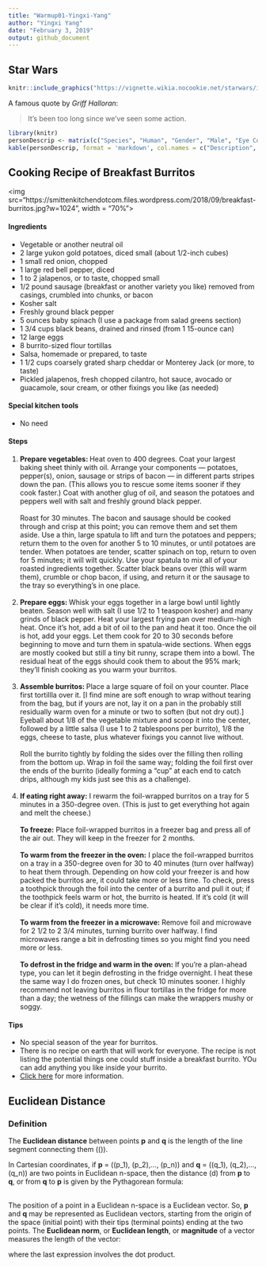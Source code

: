 ```yaml
---
title: "Warmup01-Yingxi-Yang"
author: "Yingxi Yang"
date: "February 3, 2019"
output: github_document
---
```

## Star Wars

```r
knitr::include_graphics("https://vignette.wikia.nocookie.net/starwars/images/6/64/SWResistance-GriffHalloran.jpg/revision/latest?cb=20180914204636")
```

A famous quote by *Griff Halloran*:

>It's been too long since we've seen some action.

```r
library(knitr)
personDescrip <- matrix(c("Species", "Human", "Gender", "Male", "Eye Color", "Gray", "Skin Color", "Light"), ncol = 2, byrow = T)
kable(personDescrip, format = 'markdown', col.names = c("Description", "Value"), align = 'l')
```
## Cooking Recipe of Breakfast Burritos
<img src="https://smittenkitchendotcom.files.wordpress.com/2018/09/breakfast-burritos.jpg?w=1024", width = "70%">

#### Ingredients
* Vegetable or another neutral oil
* 2 large yukon gold potatoes, diced small (about 1/2-inch cubes)
* 1 small red onion, chopped
* 1 large red bell pepper, diced
* 1 to 2 jalapenos, or to taste, chopped small
* 1/2 pound sausage (breakfast or another variety you like) removed from casings, crumbled into chunks, or bacon
* Kosher salt
* Freshly ground black pepper
* 5 ounces baby spinach (I use a package from salad greens section)
* 1 3/4 cups black beans, drained and rinsed (from 1 15-ounce can)
* 12 large eggs
* 8 burrito-sized flour tortillas
* Salsa, homemade or prepared, to taste
* 1 1/2 cups coarsely grated sharp cheddar or Monterey Jack (or more, to taste)
* Pickled jalapenos, fresh chopped cilantro, hot sauce, avocado or guacamole, sour cream, or other fixings you like (as needed)

#### Special kitchen tools
* No need

#### Steps
1. **Prepare vegetables: **Heat oven to 400 degrees. Coat your largest baking sheet thinly with oil. Arrange your components — potatoes, pepper(s), onion, sausage or strips of bacon — in different parts stripes down the pan. (This allows you to rescue some items sooner if they cook faster.) Coat with another glug of oil, and season the potatoes and peppers well with salt and freshly ground black pepper.\
    \
    Roast for 30 minutes. The bacon and sausage should be cooked through and crisp at this point; you can remove them and set them aside. Use a thin, large spatula to lift and turn the potatoes and peppers; return them to the oven for another 5 to 10 minutes, or until potatoes are tender. When potatoes are tender, scatter spinach on top, return to oven for 5 minutes; it will wilt quickly. Use your spatula to mix all of your roasted ingredients together. Scatter black beans over (this will warm them), crumble or chop bacon, if using, and return it or the sausage to the tray so everything’s in one place.\
    \
2. **Prepare eggs: **Whisk your eggs together in a large bowl until lightly beaten. Season well with salt (I use 1/2 to 1 teaspoon kosher) and many grinds of black pepper. Heat your largest frying pan over medium-high heat. Once it’s hot, add a bit of oil to the pan and heat it too. Once the oil is hot, add your eggs. Let them cook for 20 to 30 seconds before beginning to move and turn them in spatula-wide sections. When eggs are mostly cooked but still a tiny bit runny, scrape them into a bowl. The residual heat of the eggs should cook them to about the 95% mark; they’ll finish cooking as you warm your burritos.\
    \
3. **Assemble burritos: **Place a large square of foil on your counter. Place first tortillla over it. [I find mine are soft enough to wrap without tearing from the bag, but if yours are not, lay it on a pan in the probably still residually warm oven for a minute or two to soften (but not dry out).] Eyeball about 1/8 of the vegetable mixture and scoop it into the center, followed by a little salsa (I use 1 to 2 tablespoons per burrito), 1/8 the eggs, cheese to taste, plus whatever fixings you cannot live without.\
    \
Roll the burrito tightly by folding the sides over the filling then rolling from the bottom up. Wrap in foil the same way; folding the foil first over the ends of the burrito (ideally forming a “cup” at each end to catch drips, although my kids just see this as a challenge).\
    \
4. **If eating right away:** I rewarm the foil-wrapped burritos on a tray for 5 minutes in a 350-degree oven. (This is just to get everything hot again and melt the cheese.)\
    \
    **To freeze:** Place foil-wrapped burritos in a freezer bag and press all of the air out. They will keep in the freezer for 2 months.\
    \
    **To warm from the freezer in the oven:** I place the foil-wrapped burritos on a tray in a 350-degree oven for 30 to 40 minutes (turn over halfway) to heat them through. Depending on how cold your freezer is and how packed the burritos are, it could take more or less time. To check, press a toothpick through the foil into the center of a burrito and pull it out; if the toothpick feels warm or hot, the burrito is heated. If it’s cold (it will be clear if it’s cold), it needs more time.\
    \
    **To warm from the freezer in a microwave:** Remove foil and microwave for 2 1/2 to 2 3/4 minutes, turning burrito over halfway. I find microwaves range a bit in defrosting times so you might find you need more or less.\
    \
    **To defrost in the fridge and warm in the oven:** If you’re a plan-ahead type, you can let it begin defrosting in the fridge overnight. I heat these the same way I do frozen ones, but check 10 minutes sooner. I highly recommend not leaving burritos in flour tortillas in the fridge for more than a day; the wetness of the fillings can make the wrappers mushy or soggy.

#### Tips
* No special season of the year for burritos.
* There is no recipe on earth that will work for everyone. The recipe is not listing the potential things one could stuff inside a breakfast burrito. YOu can add anything you like inside your burrito.
* [Click here](https://smittenkitchen.com/2018/09/breakfast-burritos/) for more information.

## Euclidean Distance
### Definition
The **Euclidean distance** between points **p** and **q** is the length of the line segment connecting them (\(\overline{\mathbf{pq}}\)).

In Cartesian coordinates, if **p** = (\(p_1\), \(p_2\),..., \(p_n\)) and **q** = (\(q_1\), \(q_2\),..., \(q_n\)) are two points in Euclidean n-space, then the distance (d) from **p** to **q**, or from **q** to **p** is given by the Pythagorean formula:\
\

\begin{align}
\tag{1}
d(\mathbf{p},\mathbf{q}) = d(\mathbf{q}, \mathbf{p}) &= \sqrt{(q_1 - p_1) ^ 2 + (q_2 - p_2) ^ 2 + ... + (q_n - p_n) ^ 2}\\
&= \sqrt{\sum_{i=1}^{n}(q_i - p_i) ^ 2}.
\end{align}

The position of a point in a Euclidean n-space is a Euclidean vector. So, **p** and **q** may be represented as Euclidean vectors, starting from the origin of the space (initial point) with their tips (terminal points) ending at the two points. The 
**Euclidean norm**, or **Euclidean length**, or **magnitude** of a vector measures the length of the vector:

\begin{equation}
\parallel \mathbf{p}\parallel = \sqrt{p_1^2 + p_2^2 + ... + p_n^2} = \sqrt{\mathbf{p\cdot p}},
\end{equation}
where the last expression involves the dot product.